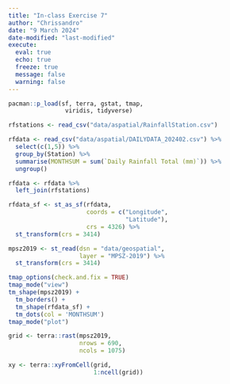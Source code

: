 ```yaml
---
title: "In-class Exercise 7"
author: "Chrissandro"
date: "9 March 2024"
date-modified: "last-modified"
execute:
  eval: true
  echo: true
  freeze: true
  message: false
  warning: false
---
```


```r
pacman::p_load(sf, terra, gstat, tmap,
                viridis, tidyverse)
```

```r
rfstations <- read_csv("data/aspatial/RainfallStation.csv")
```
```r
rfdata <- read_csv("data/aspatial/DAILYDATA_202402.csv") %>%
  select(c(1,5)) %>%
  group_by(Station) %>%
  summarise(MONTHSUM = sum(`Daily Rainfall Total (mm)`)) %>%
  ungroup()
```
```r
rfdata <- rfdata %>%
  left_join(rfstations)
```

```r
rfdata_sf <- st_as_sf(rfdata,
                      coords = c("Longitude",
                                 "Latitude"),
                      crs = 4326) %>%
  st_transform(crs = 3414)
```

```r
mpsz2019 <- st_read(dsn = "data/geospatial",
                    layer = "MPSZ-2019") %>%
  st_transform(crs = 3414)
```

```r
tmap_options(check.and.fix = TRUE)
tmap_mode("view")
tm_shape(mpsz2019) +
  tm_borders() +
  tm_shape(rfdata_sf) +
  tm_dots(col = 'MONTHSUM')
tmap_mode("plot")
```

```r
grid <- terra::rast(mpsz2019,
                    nrows = 690,
                    ncols = 1075)

xy <- terra::xyFromCell(grid,
                        1:ncell(grid))
```


